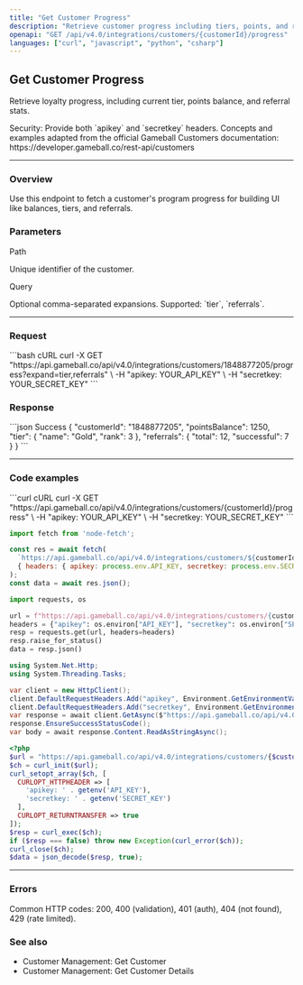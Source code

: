 ```yaml
---
title: "Get Customer Progress"
description: "Retrieve customer progress including tiers, points, and referrals."
openapi: "GET /api/v4.0/integrations/customers/{customerId}/progress"
languages: ["curl", "javascript", "python", "csharp"]
---
```


## Get Customer Progress

Retrieve loyalty progress, including current tier, points balance, and referral stats.

<Info>
Security: Provide both `apikey` and `secretkey` headers.
</Info>

<Note>
Concepts and examples adapted from the official Gameball Customers documentation: https://developer.gameball.co/rest-api/customers
</Note>

---

### Overview

Use this endpoint to fetch a customer's program progress for building UI like balances, tiers, and referrals.


### Parameters

Path

<ParamField path="customerId" type="string" required>
Unique identifier of the customer.
</ParamField>

Query

<ParamField query="expand" type="string" default="none">
Optional comma-separated expansions. Supported: `tier`, `referrals`.
</ParamField>

---

### Request

<RequestExample>
```bash cURL
curl -X GET "https://api.gameball.co/api/v4.0/integrations/customers/1848877205/progress?expand=tier,referrals" \
  -H "apikey: YOUR_API_KEY" \
  -H "secretkey: YOUR_SECRET_KEY"
```
</RequestExample>

### Response

<ResponseExample>
```json Success
{
  "customerId": "1848877205",
  "pointsBalance": 1250,
  "tier": {
    "name": "Gold",
    "rank": 3
  },
  "referrals": {
    "total": 12,
    "successful": 7
  }
}
```
</ResponseExample>

---

### Code examples

<CodeGroup>
```curl cURL
curl -X GET "https://api.gameball.co/api/v4.0/integrations/customers/{customerId}/progress" \
  -H "apikey: YOUR_API_KEY" \
  -H "secretkey: YOUR_SECRET_KEY"
```

```javascript Node.js
import fetch from 'node-fetch';

const res = await fetch(
  `https://api.gameball.co/api/v4.0/integrations/customers/${customerId}/progress`,
  { headers: { apikey: process.env.API_KEY, secretkey: process.env.SECRET_KEY } }
);
const data = await res.json();
```

```python Python
import requests, os

url = f"https://api.gameball.co/api/v4.0/integrations/customers/{customer_id}/progress"
headers = {"apikey": os.environ["API_KEY"], "secretkey": os.environ["SECRET_KEY"]}
resp = requests.get(url, headers=headers)
resp.raise_for_status()
data = resp.json()
```

```csharp C#
using System.Net.Http;
using System.Threading.Tasks;

var client = new HttpClient();
client.DefaultRequestHeaders.Add("apikey", Environment.GetEnvironmentVariable("API_KEY"));
client.DefaultRequestHeaders.Add("secretkey", Environment.GetEnvironmentVariable("SECRET_KEY"));
var response = await client.GetAsync($"https://api.gameball.co/api/v4.0/integrations/customers/{customerId}/progress");
response.EnsureSuccessStatusCode();
var body = await response.Content.ReadAsStringAsync();
```

```php PHP
<?php
$url = "https://api.gameball.co/api/v4.0/integrations/customers/{$customerId}/progress";
$ch = curl_init($url);
curl_setopt_array($ch, [
  CURLOPT_HTTPHEADER => [
    'apikey: ' . getenv('API_KEY'),
    'secretkey: ' . getenv('SECRET_KEY')
  ],
  CURLOPT_RETURNTRANSFER => true
]);
$resp = curl_exec($ch);
if ($resp === false) throw new Exception(curl_error($ch));
curl_close($ch);
$data = json_decode($resp, true);
```
</CodeGroup>

---

### Errors

Common HTTP codes: 200, 400 (validation), 401 (auth), 404 (not found), 429 (rate limited).

### See also

- Customer Management: Get Customer
- Customer Management: Get Customer Details




